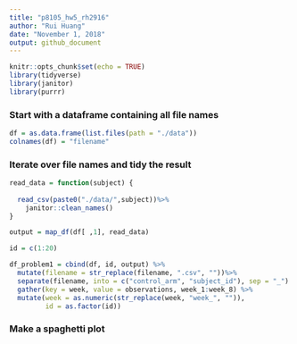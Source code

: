 ```yaml
---
title: "p8105_hw5_rh2916"
author: "Rui Huang"
date: "November 1, 2018"
output: github_document
---
```


```r
knitr::opts_chunk$set(echo = TRUE)
library(tidyverse)
library(janitor)
library(purrr)
```

### Start with a dataframe containing all file names
```r
df = as.data.frame(list.files(path = "./data"))
colnames(df) = "filename"
```

### Iterate over file names and tidy the result

```r
read_data = function(subject) {
  
  read_csv(paste0("./data/",subject))%>%
    janitor::clean_names() 
}

output = map_df(df[ ,1], read_data)

id = c(1:20)

df_problem1 = cbind(df, id, output) %>%
  mutate(filename = str_replace(filename, ".csv", ""))%>%
  separate(filename, into = c("control_arm", "subject_id"), sep = "_") %>%
  gather(key = week, value = observations, week_1:week_8) %>% 
  mutate(week = as.numeric(str_replace(week, "week_", "")),
         id = as.factor(id))
```

### Make a spaghetti plot





